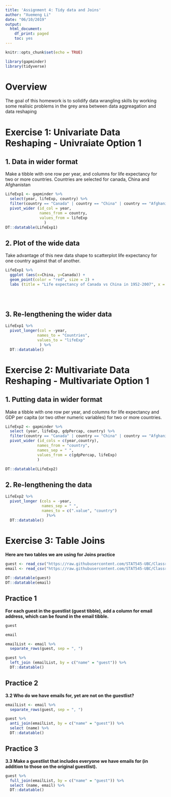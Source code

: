 ```yaml
---
title: 'Assignment 4: Tidy data and Joins'
author: "Xuemeng Li"
date: "06/10/2019"
output:
  html_document:
    df_print: paged
    toc: yes
---
```


```r
knitr::opts_chunk$set(echo = TRUE)
```

```r
library(gapminder)
library(tidyverse)
```

# Overview
The goal of this homework is to solidify data wrangling skills by working some realisic problems in the grey area between data aggreagation and data reshaping

# Exercise 1: Univariate Data Reshaping - Univraiate Option 1

## 1. Data in wider format 
Make a tibble with one row per year, and columns for life expectancy for two or more countries. Countries are selected for canada, China and Afghanistan
```r
LifeExp1 <- gapminder %>%
  select(year, lifeExp, country) %>%
  filter(country == "Canada" | country == "China" | country == "Afghanistan") %>%
  pivot_wider (id_col = year,
               names_from = country,
               values_from = lifeExp
                 )
DT::datatable(LifeExp1)
```


## 2. Plot of the wide data
Take advantage of this new data shape to scatterplot life expectancy for one country against that of another.
```r
LifeExp1 %>%
  ggplot (aes(x=China, y=Canada)) +
  geom_point(color = "red", size = 2) +
  labs (title = "Life expectancy of Canada vs China in 1952-2007", x = "China (Age/Years)", y = "Canada (Age/Years)")
  

  
```


## 3. Re-lengthening the wider data
```r
LifeExp1 %>%
  pivot_longer(col = -year,
              names_to = "Countries",
              values_to = "lifeExp"
               ) %>%
  DT::datatable()
```


# Exercise 2: Multivariate Data Reshaping - Multivariate Option 1
## 1. Putting data in wider format
Make a tibble with one row per year, and columns for life expectancy and GDP per capita (or two other numeric variables) for two or more countries.
```r
LifeExp2 <- gapminder %>%
  select (year, lifeExp, gdpPercap, country) %>%
  filter(country == "Canada" | country == "China" | country == "Afghanistan") %>%
  pivot_wider (id_cols = c(year,country),
              names_from = "country",
              names_sep = " ",
              values_from = c(gdpPercap, lifeExp)
              )

DT::datatable(LifeExp2)
```

## 2. Re-lengthening the data

```r
LifeExp2 %>%
  pivot_longer (cols = -year,
                names_sep = " ",
                names_to = c(".value", "country")
                  )%>%
  DT::datatable()
```

# Exercise 3: Table Joins

**Here are two tables we are using for Joins practice**

```r
guest <- read_csv("https://raw.githubusercontent.com/STAT545-UBC/Classroom/master/data/wedding/attend.csv")
email <- read_csv("https://raw.githubusercontent.com/STAT545-UBC/Classroom/master/data/wedding/emails.csv")

DT::datatable(guest)
DT::datatable(email)
```



## Practice 1
**For each guest in the guestlist (guest tibble), add a column for email address, which can be found in the email tibble.**

```r
guest
```

```r
email
```


```r
emailList <- email %>%
  separate_rows(guest, sep = ", ")

guest %>%
  left_join (emailList, by = c("name" = "guest")) %>%
  DT::datatable()
```


## Practice 2
**3.2 Who do we have emails for, yet are not on the guestlist?**

```r
emailList <- email %>%
  separate_rows(guest, sep = ", ")

guest %>%
  anti_join(emailList, by = c("name" = "guest")) %>%
  select (name) %>%
  DT::datatable()
```

## Practice 3
**3.3 Make a guestlist that includes everyone we have emails for (in addition to those on the original guestlist).**

```r
guest %>%
  full_join(emailList, by = c("name" = "guest")) %>%
  select (name, email) %>%
  DT::datatable()
```